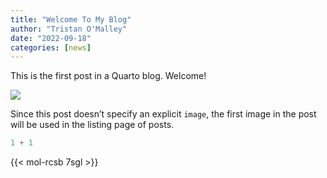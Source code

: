 ```yaml
---
title: "Welcome To My Blog"
author: "Tristan O'Malley"
date: "2022-09-18"
categories: [news]
---
```


This is the first post in a Quarto blog. Welcome!

![](thumbnail.jpg)

Since this post doesn't specify an explicit `image`, the first image in the post will be used in the listing page of posts.


```python
1 + 1
```


{{< mol-rcsb 7sgl >}}


